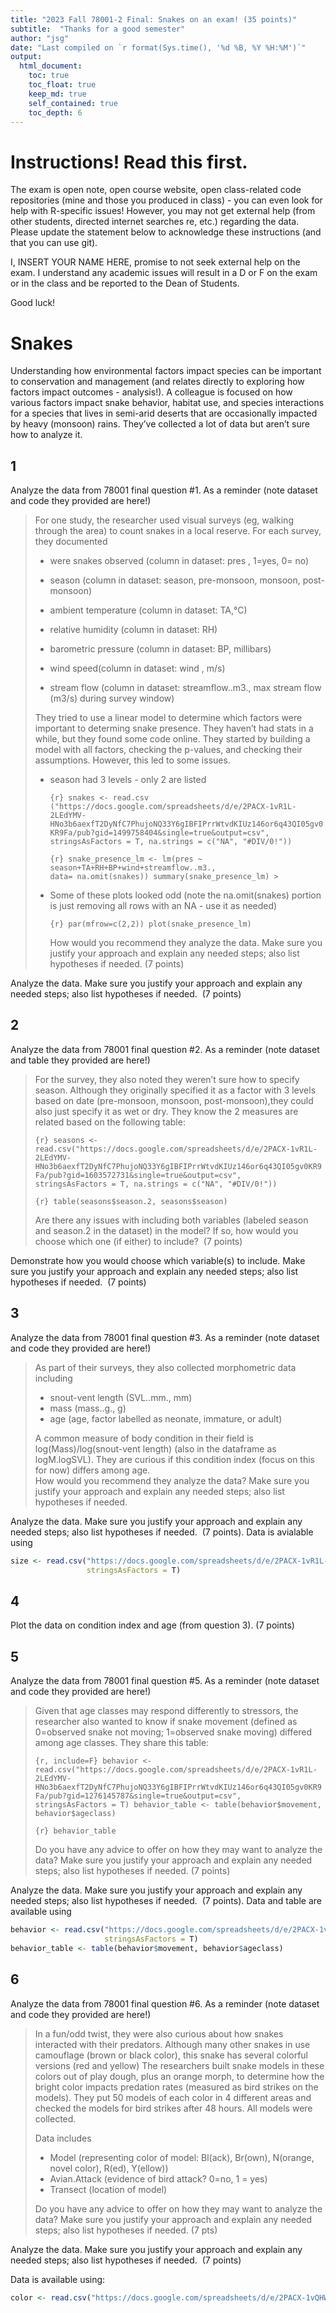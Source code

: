 ```yaml
---
title: "2023 Fall 78001-2 Final: Snakes on an exam! (35 points)"
subtitle:  "Thanks for a good semester"
author: "jsg"
date: "Last compiled on `r format(Sys.time(), '%d %B, %Y %H:%M')`"
output:
  html_document:
    toc: true
    toc_float: true
    keep_md: true
    self_contained: true
    toc_depth: 6
---
```


# Instructions! Read this first.

The exam is open note, open course website, open class-related code
repositories (mine and those you produced in class) - you can even look
for help with R-specific issues! However, you may not get external help
(from other students, directed internet searches re, etc.) regarding the
data. Please update the statement below to acknowledge these
instructions (and that you can use git).

I, INSERT YOUR NAME HERE, promise to not seek external help on the exam.
I understand any academic issues will result in a D or F on the exam or
in the class and be reported to the Dean of Students.

Good luck!

# Snakes

Understanding how environmental factors impact species can be important
to conservation and management (and relates directly to exploring how
factors impact outcomes - analysis!). A colleague is focused on how
various factors impact snake behavior, habitat use, and species
interactions for a species that lives in semi-arid deserts that are
occasionally impacted by heavy (monsoon) rains. They've collected a lot
of data but aren't sure how to analyze it.

## 1

Analyze the data from 78001 final question #1. As a reminder (note
dataset and code they provided are here!)

> For one study, the researcher used visual surveys (eg, walking through
> the area) to count snakes in a local reserve. For each survey, they
> documented
>
> -   were snakes observed (column in dataset: pres , 1=yes, 0= no)
>
> -   season (column in dataset: season, pre-monsoon, monsoon,
>     post-monsoon)
>
> -   ambient temperature (column in dataset: TA,°C)
>
> -   relative humidity (column in dataset: RH)
>
> -   barometric pressure (column in dataset: BP, millibars)
>
> -   wind speed(column in dataset: wind , m/s)
>
> -   stream flow (column in dataset: streamflow..m3., max stream flow
>     (m3/s) during survey window)
>
> They tried to use a linear model to determine which factors were
> important to determing snake presence. They haven't had stats in a
> while, but they found some code online. They started by building a
> model with all factors, checking the p-values, and checking their
> assumptions. However, this led to some issues.
>
> -   season had 3 levels - only 2 are listed
>
>     ```{r}
>     snakes <- read.csv ("https://docs.google.com/spreadsheets/d/e/2PACX-1vR1L-2LEdYMV-HNo3b6aexfT2DyNfC7PhujoNQ33Y6gIBFIPrrWtvdKIUz146or6q43QI05gv0KR9Fa/pub?gid=1499758404&single=true&output=csv", 
>                         stringsAsFactors = T, na.strings = c("NA", "#DIV/0!"))
>     ```
>
>     ```{r}
>     snake_presence_lm <- lm(pres ~ season+TA+RH+BP+wind+streamflow..m3.,
>                           data= na.omit(snakes))
>     summary(snake_presence_lm)
>     >
>     ```
>
> -   Some of these plots looked odd (note the na.omit(snakes) portion
>     is just removing all rows with an NA - use it as needed)
>
>     ```{r}
>     par(mfrow=c(2,2))
>     plot(snake_presence_lm)
>     ```
>
>     How would you recommend they analyze the data. Make sure you
>     justify your approach and explain any needed steps; also list
>     hypotheses if needed. (7 points)

Analyze the data. Make sure you justify your approach and explain any
needed steps; also list hypotheses if needed.  (7 points)

## 2

Analyze the data from 78001 final question #2. As a reminder (note
dataset and table they provided are here!)

> For the survey, they also noted they weren't sure how to specify
> season. Although they originally specified it as a factor with 3
> levels based on date (pre-monsoon, monsoon, post-monsoon),they could
> also just specify it as wet or dry. They know the 2 measures are
> related based on the following table:
>
> ```{r}
> seasons <- read.csv("https://docs.google.com/spreadsheets/d/e/2PACX-1vR1L-2LEdYMV-HNo3b6aexfT2DyNfC7PhujoNQ33Y6gIBFIPrrWtvdKIUz146or6q43QI05gv0KR9Fa/pub?gid=1603572731&single=true&output=csv",
>                     stringsAsFactors = T, na.strings = c("NA", "#DIV/0!"))
> ```
>
> ```{r}
> table(seasons$season.2, seasons$season)
> ```
>
> Are there any issues with including both variables (labeled season and
> season.2 in the dataset) in the model? If so, how would you choose
> which one (if either) to include?  (7 points)

Demonstrate how you would choose which variable(s) to include. Make sure
you justify your approach and explain any needed steps; also list
hypotheses if needed.  (7 points)

## 3

Analyze the data from 78001 final question #3. As a reminder (note
dataset and code they provided are here!)

> As part of their surveys, they also collected morphometric data
> including
>
> -   snout-vent length (SVL..mm., mm)
> -   mass (mass..g., g)
> -   age (age, factor labelled as neonate, immature, or adult)
>
> A common measure of body condition in their field is log(Mass)/log(snout-vent length)
> (also in the dataframe as logM.logSVL). They are curious if this
> condition index (focus on this for now) differs among age.\
> How would you recommend they analyze the data? Make sure you justify
> your approach and explain any needed steps; also list hypotheses if
> needed.

Analyze the data. Make sure you justify your approach and explain any
needed steps; also list hypotheses if needed.  (7 points). Data is
avialable using

```r
size <- read.csv("https://docs.google.com/spreadsheets/d/e/2PACX-1vR1L-2LEdYMV-HNo3b6aexfT2DyNfC7PhujoNQ33Y6gIBFIPrrWtvdKIUz146or6q43QI05gv0KR9Fa/pub?gid=276877765&single=true&output=csv",
                 stringsAsFactors = T)
```

## 4

Plot the data on condition index and age (from question 3). (7 points)

## 5

Analyze the data from 78001 final question #5. As a reminder (note
dataset and code they provided are here!)

> Given that age classes may respond differently to stressors, the
> researcher also wanted to know if snake movement (defined as
> 0=observed snake not moving; 1=observed snake moving) differed among
> age classes. They share this table:
>
> ```{r, include=F}
> behavior <- read.csv("https://docs.google.com/spreadsheets/d/e/2PACX-1vR1L-2LEdYMV-HNo3b6aexfT2DyNfC7PhujoNQ33Y6gIBFIPrrWtvdKIUz146or6q43QI05gv0KR9Fa/pub?gid=1276145787&single=true&output=csv",
>                      stringsAsFactors = T)
> behavior_table <- table(behavior$movement, behavior$ageclass)
> ```
>
> ```{r}
> behavior_table
> ```
>
> Do you have any advice to offer on how they may want to analyze the
> data? Make sure you justify your approach and explain any needed
> steps; also list hypotheses if needed. (7 points)

Analyze the data. Make sure you justify your approach and explain any
needed steps; also list hypotheses if needed.  (7 points). Data and
table are available using

```r
behavior <- read.csv("https://docs.google.com/spreadsheets/d/e/2PACX-1vR1L-2LEdYMV-HNo3b6aexfT2DyNfC7PhujoNQ33Y6gIBFIPrrWtvdKIUz146or6q43QI05gv0KR9Fa/pub?gid=1276145787&single=true&output=csv",
                     stringsAsFactors = T)
behavior_table <- table(behavior$movement, behavior$ageclass)
```

## 6

Analyze the data from 78001 final question #6. As a reminder (note
dataset and code they provided are here!)

> In a fun/odd twist, they were also curious about how snakes interacted
> with their predators. Although many other snakes in use camouflage
> (brown or black color), this snake has several colorful versions (red
> and yellow) The researchers built snake models in these colors out of
> play dough, plus an orange morph, to determine how the bright color
> impacts predation rates (measured as bird strikes on the models). They
> put 50 models of each color in 4 different areas and checked the
> models for bird strikes after 48 hours. All models were collected.
>
> Data includes
>
> -   Model (representing color of model: Bl(ack), Br(own), N(orange,
>     novel color), R(ed), Y(ellow))
> -   Avian.Attack (evidence of bird attack? 0=no, 1 = yes)
> -   Transect (location of model)
>
> Do you have any advice to offer on how they may want to analyze the
> data? Make sure you justify your approach and explain any needed
> steps; also list hypotheses if needed. (7 pts)

Analyze the data. Make sure you justify your approach and explain any
needed steps; also list hypotheses if needed.  (7 points)

Data is available using:

```r
color <- read.csv("https://docs.google.com/spreadsheets/d/e/2PACX-1vQHWuORlDpmKhPsHDWSsGrwlzK66EqP2-GGIikhljBgsRF0nNsqbcFV5_c6JdN6sBAF55-XX4oAZJlc/pub?gid=187879458&single=true&output=csv", stringsAsFactors = T)
```
